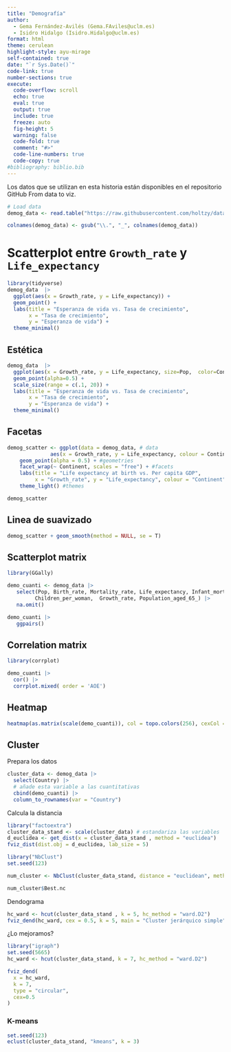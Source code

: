 ```yaml
---
title: "Demografía"
author:
  - Gema Fernández-Avilés (Gema.FAviles@uclm.es)
  - Isidro Hidalgo (Isidro.Hidalgo@uclm.es)
format: html
theme: cerulean
highlight-style: ayu-mirage
self-contained: true
date: "`r Sys.Date()`"
code-link: true
number-sections: true
execute:
  code-overflow: scroll
  echo: true
  eval: true
  output: true
  include: true
  freeze: auto
  fig-height: 5
  warning: false
  code-fold: true
  comment: "#>"
  code-line-numbers: true
  code-copy: true
#bibliography: biblio.bib
---
```


::: {.callout-note}
Los datos que se utilizan en esta historia están disponibles en el repositorio GitHub From data to viz.
:::




```r
# Load data
demog_data <- read.table("https://raw.githubusercontent.com/holtzy/data_to_viz/master/Example_dataset/multivariate.csv", header = T, sep = ";")

colnames(demog_data) <- gsub("\\.", "_", colnames(demog_data))
```


# Scatterplot entre `Growth_rate` y `Life_expectancy`

```r
library(tidyverse)
demog_data  |>
  ggplot(aes(x = Growth_rate, y = Life_expectancy)) +
  geom_point() +
  labs(title = "Esperanza de vida vs. Tasa de crecimiento",
       x = "Tasa de crecimiento",
       y = "Esperanza de vida") +
  theme_minimal()
```

## Estética 

```r
demog_data  |>
  ggplot(aes(x = Growth_rate, y = Life_expectancy, size=Pop,  color=Continent)) +
  geom_point(alpha=0.5) +
  scale_size(range = c(.1, 20)) +
  labs(title = "Esperanza de vida vs. Tasa de crecimiento",
       x = "Tasa de crecimiento",
       y = "Esperanza de vida") +
  theme_minimal()
```


## Facetas

```r
demog_scatter <- ggplot(data = demog_data, # data
              aes(x = Growth_rate, y = Life_expectancy, colour = Continent)) + #aesthetics
    geom_point(alpha = 0.5) + #geometries
    facet_wrap(~ Continent, scales = "free") + #facets
    labs(title = "Life expectancy at birth vs. Per capita GDP", 
         x = "Growth_rate", y = "Life_expectancy", colour = "Continent") + #labels
    theme_light() #themes

demog_scatter 
```


## Linea de suavizado

```r
demog_scatter + geom_smooth(method = NULL, se = T) 
```


## Scatterplot matrix

```r
library(GGally)

demo_cuanti <- demog_data |>
   select(Pop, Birth_rate, Mortality_rate, Life_expectancy, Infant_mortality, 
         Children_per_woman,  Growth_rate, Population_aged_65_) |>
   na.omit()

demo_cuanti |> 
   ggpairs()
```


## Correlation matrix

```r
library(corrplot)

demo_cuanti |> 
  cor() |> 
  corrplot.mixed( order = 'AOE')
```


## Heatmap

```r
heatmap(as.matrix(scale(demo_cuanti)), col = topo.colors(256), cexCol =  0.5) 
```

## Cluster

Prepara los datos

```r
cluster_data <- demog_data |>
  select(Country) |>
  # añade esta variable a las cuantitativas
  cbind(demo_cuanti) |>
  column_to_rownames(var = "Country")
```


Calcula la distancia

```r
library("factoextra")
cluster_data_stand <- scale(cluster_data) # estandariza las variables
d_euclidea <- get_dist(x = cluster_data_stand , method = "euclidea")
fviz_dist(dist.obj = d_euclidea, lab_size = 5)
```


```r
library("NbClust")
set.seed(123)

num_cluster <- NbClust(cluster_data_stand, distance = "euclidean", method = "ward.D2", min.nc = 2, max.nc = 10)

num_cluster$Best.nc
```


Dendograma

```r
hc_ward <- hcut(cluster_data_stand , k = 5, hc_method = "ward.D2")
fviz_dend(hc_ward, cex = 0.5, k = 5, main = "Cluster jerárquico simple")
```
¿Lo mejoramos?

```r
library("igraph")
set.seed(5665)
hc_ward <- hcut(cluster_data_stand, k = 7, hc_method = "ward.D2")

fviz_dend(
  x = hc_ward,
  k = 7,
  type = "circular",
  cex=0.5
)
```


### K-means

```r
set.seed(123)
eclust(cluster_data_stand, "kmeans", k = 3)
```




